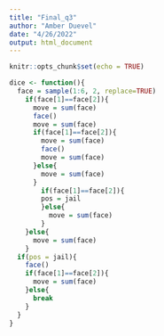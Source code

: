---
title: "Final_q3"
author: "Amber Duevel"
date: "4/26/2022"
output: html_document
---

```{r setup, include=FALSE}
knitr::opts_chunk$set(echo = TRUE)
```
```{r dice}
dice <- function(){
  face = sample(1:6, 2, replace=TRUE)
    if(face[1]==face[2]){
      move = sum(face)
      face()
      move = sum(face)
      if(face[1]==face[2]){
        move = sum(face)
        face()
        move = sum(face)
      }else{
        move = sum(face)
      }
        if(face[1]==face[2]){
        pos = jail
        }else{
          move = sum(face)
        }
    }else{
      move = sum(face)
    }
  if(pos = jail){
    face()
    if(face[1]==face[2]){
      move = sum(face)
    }else{
      break
    }
  }
}
```
